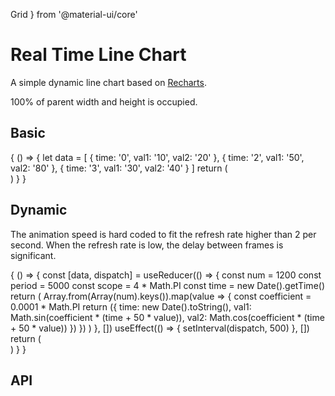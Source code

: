  Grid
} from '@material-ui/core'


<Meta title="Chart/Real Time Line Chart" component={Subject}/>

# Real Time Line Chart

A simple dynamic line chart based on [Recharts](http://recharts.org/).

100% of parent width and height is occupied.

## Basic

<Preview>
  <Story name="Basic">
    {
      () => {
        let data = [
          {
            time: '0',
            val1: '10',
            val2: '20'
          },
          {
            time: '2',
            val1: '50',
            val2: '80'
          },
          {
            time: '3',
            val1: '30',
            val2: '40'
          }
        ]
        return (
          <div style={{ height: '450px', display: 'flex' }}>
            <div style={{ height: '450px'}}>
              <Subject label="line chart" data={data} x={'time'} y={['val1', 'val2']} />
            </div>
            <div style={{ height: '250px'}}>
              <Subject label="line chart" data={data} x={'time'} y={['val1', 'val2']} />
            </div>
          </div>
        )
      }
    }
  </Story>
</Preview>

## Dynamic

The animation speed is hard coded to fit the refresh rate higher than 2 per second. When the refresh rate is low, the delay between frames is significant.

<Preview>
  <Story name="Dynamic">
    {
      () => {
        const [data, dispatch] = useReducer(() => {
          const num = 1200
          const period = 5000
          const scope = 4 * Math.PI
          const time = new Date().getTime()
          return (
            Array.from(Array(num).keys()).map(value => {
              const coefficient  = 0.0001 * Math.PI
              return ({
                time: new Date().toString(),
                val1: Math.sin(coefficient * (time + 50 * value)),
                val2: Math.cos(coefficient * (time + 50 * value))
              })
            })
          )
        }, [])
        useEffect(() => {
          setInterval(dispatch, 500)
        }, [])
        return (
          <div style={{height: '250px'}}>
            <Subject label="real time line chart" data={data} x={'time'} y={['val1', 'val2']} />
          </div>
        )
      }
    }
  </Story>
</Preview>

## API

<Props of={Subject}/>
